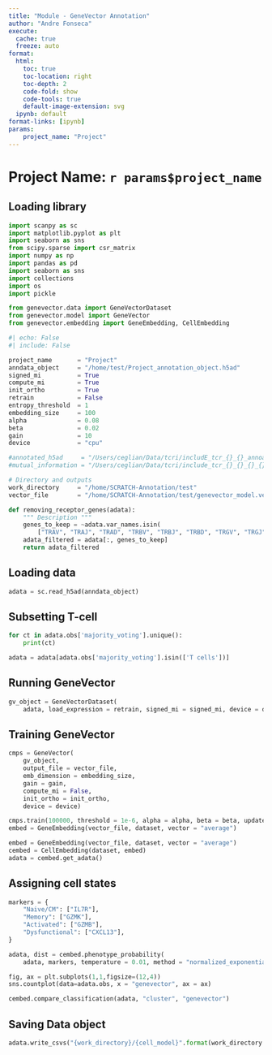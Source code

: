 ```yaml
---
title: "Module - GeneVector Annotation"
author: "Andre Fonseca"
execute:
  cache: true
  freeze: auto
format:
  html:
    toc: true
    toc-location: right
    toc-depth: 2
    code-fold: show
    code-tools: true
    default-image-extension: svg
  ipynb: default
format-links: [ipynb]
params:
    project_name: "Project"
---
```


# Project Name: `r params$project_name`

## Loading library

```python

import scanpy as sc
import matplotlib.pyplot as plt
import seaborn as sns
from scipy.sparse import csr_matrix
import numpy as np
import pandas as pd
import seaborn as sns
import collections
import os
import pickle

from genevector.data import GeneVectorDataset
from genevector.model import GeneVector
from genevector.embedding import GeneEmbedding, CellEmbedding

```

```python
#| echo: False
#| include: False

project_name       = "Project"
anndata_object     = "/home/test/Project_annotation_object.h5ad"
signed_mi          = True
compute_mi         = True
init_ortho         = True
retrain            = False
entropy_threshold  = 1
embedding_size     = 100
alpha              = 0.08
beta               = 0.02
gain               = 10
device             = "cpu"

#annotated_h5ad     = "/Users/ceglian/Data/tcri/includE_tcr_{}_{}_annoated.h5ad".format(disease,subset)
#mutual_information = "/Users/ceglian/Data/tcri/include_tcr_{}_{}_{}_{}.p".format(disease,subset,signed_mi,str(entropy_threshold).replace(".",""))

# Directory and outputs
work_directory     = "/home/SCRATCH-Annotation/test"
vector_file        = "/home/SCRATCH-Annotation/test/genevector_model.vec"

```

```python

def removing_receptor_genes(adata):
    """ Description """
    genes_to_keep = ~adata.var_names.isin(
        ["TRAV", "TRAJ", "TRAD", "TRBV", "TRBJ", "TRBD", "TRGV", "TRGJ", "TRGD", "TRDV", "TRDJ", "TRDD"])
    adata_filtered = adata[:, genes_to_keep]
    return adata_filtered

```

## Loading data

```python

adata = sc.read_h5ad(anndata_object)

```

## Subsetting T-cell

```python

for ct in adata.obs['majority_voting'].unique():
    print(ct)

```

```python

adata = adata[adata.obs['majority_voting'].isin(['T cells'])]

```

## Running GeneVector

```python

gv_object = GeneVectorDataset(
    adata, load_expression = retrain, signed_mi = signed_mi, device = device)

```

## Training GeneVector

```python

cmps = GeneVector(
    gv_object,
    output_file = vector_file,
    emb_dimension = embedding_size,
    gain = gain,
    compute_mi = False,
    init_ortho = init_ortho,
    device = device)

```

```python

cmps.train(100000, threshold = 1e-6, alpha = alpha, beta = beta, update_interval = 100)
embed = GeneEmbedding(vector_file, dataset, vector = "average")

```

```python

embed = GeneEmbedding(vector_file, dataset, vector = "average")
cembed = CellEmbedding(dataset, embed)
adata = cembed.get_adata()

```

## Assigning cell states

```python

markers = {
    "Naive/CM": ["IL7R"],
    "Memory": ["GZMK"],
    "Activated": ["GZMB"],
    "Dysfunctional": ["CXCL13"],
}

adata, dist = cembed.phenotype_probability(
    adata, markers, temperature = 0.01, method = "normalized_exponential", return_distances = True)

```

```python

fig, ax = plt.subplots(1,1,figsize=(12,4))
sns.countplot(data=adata.obs, x = "genevector", ax = ax)

```

```python

cembed.compare_classification(adata, "cluster", "genevector")

```

## Saving Data object

```python

adata.write_csvs("{work_directory}/{cell_model}".format(work_directory = work_directory, cell_model = cell_model.strip(".pkl")))

```
